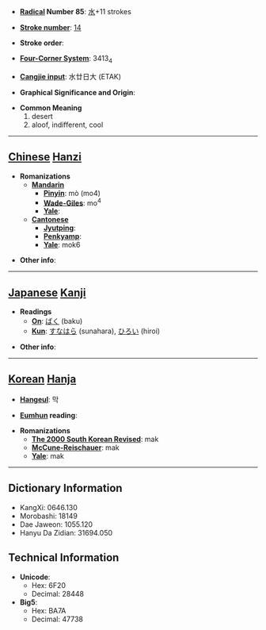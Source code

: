 * '''[[Wiktionary:Chinese radical index| Radical]] Number 85''': [[Wiktionary:Chinese radical index 水|水]]+11 strokes

* '''[[Wiktionary:Chinese total strokes index|Stroke number]]''': [[Wiktionary:Chinese total strokes index 14|14]]

* '''Stroke order''': 

* '''[[Wiktionary:Chinese four corner index|Four-Corner System]]''': 3413<sub>4</sub>

* '''[[Wiktionary:Chinese Cangjie index|Cangjie input]]''': 水廿日大 (ETAK)

* '''Graphical Significance and Origin''': 

* '''Common Meaning'''
*#desert
*# aloof, indifferent, cool


----

== [[Chinese]] [[Hanzi]] ==

* '''Romanizations'''
** '''[[Mandarin]]'''
*** '''[[Pinyin]]''': mò (mo4)
*** '''[[Wade-Giles]]''': mo<sup>4</sup>
*** '''[[Yale]]''': 
** '''[[Cantonese]]'''
*** '''[[Jyutping]]''':
*** '''[[Penkyamp]]''': 
*** '''[[Yale]]''': mok6

* '''Other info''': 

----

== [[Japanese]] [[Kanji]] ==

* '''Readings'''
** '''[[On]]''': [[ばく]] (baku)
** '''[[Kun]]''': [[すなはら]] (sunahara), [[ひろい]] (hiroi)

* '''Other info''':  

----

== [[Korean]] [[Hanja]] ==

* '''[[Hangeul]]''': 막

* '''[[Eumhun]] reading''': 

* '''Romanizations'''
** '''[[The 2000 South Korean Revised Romanization|The 2000 South Korean Revised]]''': mak
** '''[[McCune-Reischauer]]''': mak
** '''[[Yale]]''': mak

----

== Dictionary Information ==

* KangXi: 0646.130
* Morobashi: 18149
* Dae Jaweon: 1055.120
* Hanyu Da Zidian: 31694.050

== Technical Information ==

* '''Unicode''':
** Hex: 6F20
** Decimal: 28448
* '''Big5''':
** Hex: BA7A
** Decimal: 47738